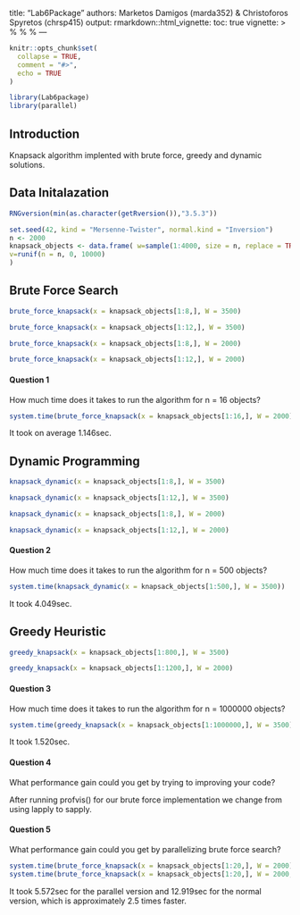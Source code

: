 title: "Lab6Package"
authors: Marketos Damigos (marda352) & Christoforos Spyretos (chrsp415)
output: 
  rmarkdown::html_vignette:
    toc: true
vignette: >
  %\VignetteIndexEntry{Lab6Package}
  %\VignetteEngine{knitr::rmarkdown}
  %\VignetteEncoding{UTF-8}
---

```r
knitr::opts_chunk$set(
  collapse = TRUE,
  comment = "#>",
  echo = TRUE
)
```

```r
library(Lab6package)
library(parallel)
```

##  Introduction

Knapsack algorithm implented with brute force, greedy and dynamic solutions.

## Data Initalazation
```r
RNGversion(min(as.character(getRversion()),"3.5.3"))

set.seed(42, kind = "Mersenne-Twister", normal.kind = "Inversion")
n <- 2000
knapsack_objects <- data.frame( w=sample(1:4000, size = n, replace = TRUE),
v=runif(n = n, 0, 10000)
)
```

## Brute Force Search

```r
brute_force_knapsack(x = knapsack_objects[1:8,], W = 3500)

brute_force_knapsack(x = knapsack_objects[1:12,], W = 3500)

brute_force_knapsack(x = knapsack_objects[1:8,], W = 2000)

brute_force_knapsack(x = knapsack_objects[1:12,], W = 2000)
```
#### Question 1
How much time does it takes to run the algorithm for n = 16 objects?

```r
system.time(brute_force_knapsack(x = knapsack_objects[1:16,], W = 2000))
```

It took on average 1.146sec.

## Dynamic Programming

```r
knapsack_dynamic(x = knapsack_objects[1:8,], W = 3500)

knapsack_dynamic(x = knapsack_objects[1:12,], W = 3500)

knapsack_dynamic(x = knapsack_objects[1:8,], W = 2000)

knapsack_dynamic(x = knapsack_objects[1:12,], W = 2000)
```

#### Question 2
How much time does it takes to run the algorithm for n = 500 objects?

```r
system.time(knapsack_dynamic(x = knapsack_objects[1:500,], W = 3500))
```

It took 4.049sec.

## Greedy Heuristic

```r
greedy_knapsack(x = knapsack_objects[1:800,], W = 3500)

greedy_knapsack(x = knapsack_objects[1:1200,], W = 2000)
```

#### Question 3
How much time does it takes to run the algorithm for n = 1000000 objects?

```r
system.time(greedy_knapsack(x = knapsack_objects[1:1000000,], W = 3500))
```

It took 1.520sec.

#### Question 4
What performance gain could you get by trying to improving your code?

After running profvis() for our brute force implementation we change from using lapply to sapply.

#### Question 5
What performance gain could you get by parallelizing brute force search?

```r
system.time(brute_force_knapsack(x = knapsack_objects[1:20,], W = 2000))
system.time(brute_force_knapsack(x = knapsack_objects[1:20,], W = 2000, parallel = TRUE))
```

It took 5.572sec for the parallel version and 12.919sec for the normal version, which is approximately 2.5 times faster.






